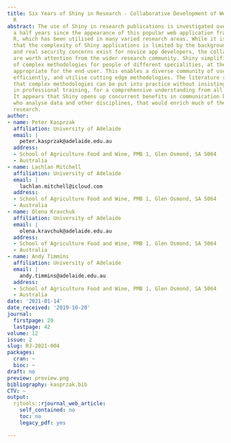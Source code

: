 ```yaml
---
title: Six Years of Shiny in Research - Collaborative Development of Web Tools in
  R
abstract: The use of Shiny in research publications is investigated over the six and
  a half years since the appearance of this popular web application framework for
  R, which has been utilised in many varied research areas. While it is demonstrated
  that the complexity of Shiny applications is limited by the background architecture,
  and real security concerns exist for novice app developers, the collaborative benefits
  are worth attention from the wider research community. Shiny simplifies the use
  of complex methodologies for people of different specialities, at the level of proficiency
  appropriate for the end user. This enables a diverse community of users to interact
  efficiently, and utilise cutting edge methodologies. The literature reviewed demonstrates
  that complex methodologies can be put into practice without insisting on investment
  in professional training, for a comprehensive understanding from all participants.
  It appears that Shiny opens up concurrent benefits in communication between those
  who analyse data and other disciplines, that would enrich much of the peer-reviewed
  research.
author:
- name: Peter Kasprzak
  affiliation: University of Adelaide
  email: |
    peter.kasprzak@adelaide.edu.au
  address:
  - School of Agriculture Food and Wine, PMB 1, Glen Osmond, SA 5064
  - Australia
- name: Lachlan Mitchell
  affiliation: University of Adelaide
  email: |
    lachlan.mitchell@icloud.com
  address:
  - School of Agriculture Food and Wine, PMB 1, Glen Osmond, SA 5064
  - Australia
- name: Olena Kravchuk
  affiliation: University of Adelaide
  email: |
    olena.kravchuk@adelaide.edu.au
  address:
  - School of Agriculture Food and Wine, PMB 1, Glen Osmond, SA 5064
  - Australia
- name: Andy Timmins
  affiliation: University of Adelaide
  email: |
    andy.timmins@adelaide.edu.au
  address:
  - School of Agriculture Food and Wine, PMB 1, Glen Osmond, SA 5064
  - Australia
date: '2021-01-14'
date_received: '2019-10-20'
journal:
  firstpage: 20
  lastpage: 42
volume: 12
issue: 2
slug: RJ-2021-004
packages:
  cran: ~
  bioc: ~
draft: no
preview: preview.png
bibliography: kasprzak.bib
CTV: ~
output:
  rjtools::rjournal_web_article:
    self_contained: no
    toc: no
    legacy_pdf: yes

---
```

